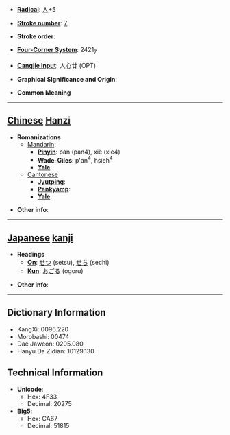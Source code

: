 * '''[[Wiktionary:Chinese radical index| Radical]]''': [[Wiktionary:Chinese radical index 人|人]]+5

* '''[[Wiktionary:Chinese total strokes index|Stroke number]]''': [[Wiktionary:Chinese total strokes index 7|7]]

* '''Stroke order''': 

* '''[[Wiktionary:Chinese four corner index|Four-Corner System]]''': 2421<sub>7</sub>

* '''[[Wiktionary:Chinese Cangjie index|Cangjie input]]''': 人心廿 (OPT)

* '''Graphical Significance and Origin''': 

* '''Common Meaning'''

----

== [[Chinese]] [[Hanzi]] ==

* '''Romanizations'''
** [[Mandarin]]:
*** '''[[Pinyin]]''': pàn (pan4), xiè (xie4)
*** '''[[Wade-Giles]]''': p'an<sup>4</sup>, hsieh<sup>4</sup>
*** '''[[Yale]]''': 
**[[Cantonese]]
***'''[[Jyutping]]''':
***'''[[Penkyamp]]''': 
***'''[[Yale]]''': 

* '''Other info''': 

----

== [[Japanese]] [[kanji]] ==

* '''Readings'''
** '''[[On]]''': [[せつ]] (setsu), [[せち]] (sechi)
** '''[[Kun]]''': [[おごる]] (ogoru)

* '''Other info''':  

----

== Dictionary Information ==

* KangXi: 0096.220
* Morobashi: 00474
* Dae Jaweon: 0205.080
* Hanyu Da Zidian: 10129.130

== Technical Information ==

* '''Unicode''':
** Hex: 4F33
** Decimal: 20275
* '''Big5''':
** Hex: CA67
** Decimal: 51815